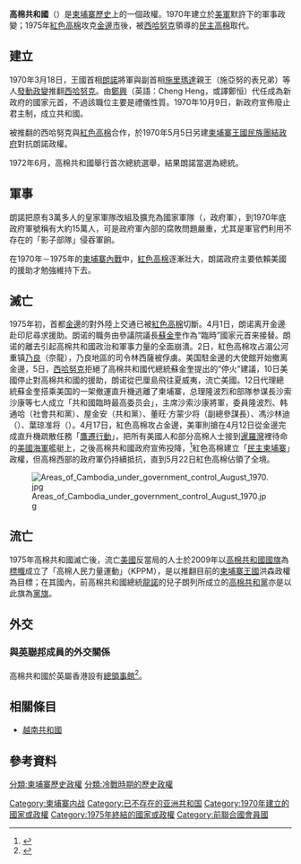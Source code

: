 {{noteTA
|1=zh-cn:朗诺;zh-tw:龍諾;zh-hk:朗諾;
|2=zh-cn:西哈努克;zh-tw:施亞努;zh-hk:施漢諾;zh-sg:西哈诺;
}}
{{Infobox Former Country
|conventional_long_name = 高棉共和国
|native_name            = {{lang|fr|République Khmère}}<br>{{lang|km|សាធារណរដ្ឋខ្មែរ}}
|common_name            = 朗诺政权

|continent              = 亞洲
|region                 = 東南亞
|country                = 
|era                    = [[冷戰|冷戰]] 
|status                 = 
|status_text            = 
|empire                 = 
|government_type        = 軍事專制共和國
|national_anthem        =《[[高棉共和國國歌|高棉共和國國歌]]》
|<!--- 興亡, 事件, 年代與日期 --->
|year_start             = 1970年
|date_start = 3月18日
|year_end               = 1975年
|date_end = 5月22日

|year_exile_start       = 
|year_exile_end         = 

|event_start            = [[諾羅敦·西哈努克|西哈努克]][[1970年柬埔寨政變|被推翻]]
|event_end              = [[紅色高棉|紅色高棉]]控制全境

|event1                 = 高棉共和國建立
|date_event1            = 1970年10月9日
|event2                 = [[紅色高棉|紅色高棉]]佔領[[金邊市|金邊市]]
|date_event2            = 1975年4月17日
|event3                 = 
|date_event3            = 
|event4                 = 
|date_event4            = 

|event_pre              = 
|date_pre               = 
|event_post             = 
|date_post              = 

|<!--- 前任和繼任政治實體 --->
|p1                     = 柬埔寨王國 (1953年－1970年)
|flag_p1                = Flag_of_Cambodia.svg
|image_p1               = 
|p2                     = 
|flag_p2                = 
|p3                     = 
|flag_p3                = 
|p4                     = 
|flag_p4                = 
|p5                     = 
|flag_p5                = 
|s1                     = 民主柬埔寨
|flag_s1                = Flag of Cambodia.svg
|image_s1               = 

|image_flag             = Flag of the Khmer Republic.svg
|flag                   = 
|flag_type              = 
|
|image_coat             = Coat of arms of the Khmer Republic.svg
|symbol                 = 
|symbol_type            = 
|
|image_map              = Cambodia Cold War (orthographic projection).svg
|image_map_caption      = 

|capital                = 金邊
|capital_exile          = 
|national_motto         = 
|common_languages       = 
|religion               = 
|currency               = 

|<!--- 國家領導人 --->
|leader1                = [[朗諾|朗諾]]
|leader2                = [[蘇金奎|蘇金奎]]
|leader3                = 
|leader4                = 
|year_leader1           = 1972年－1975年
|year_leader2           = 1975年
|year_leader3           = 
|year_leader4           = 
|title_leader           = 總統
|deputy1                = 朗諾（首）
|deputy2                = [[隆波烈|隆波烈]]（末）
|deputy3                = 
|deputy4                = 
|year_deputy1           = 1970年－1972年
|year_deputy2           = 1973年－1975年
|year_deputy3           = 
|year_deputy4           = 
|title_deputy           = 總理
|
|<!--- 立法機構 --->

|<!--- 面積和人口 --->

|footnotes              = 
|today                  = {{flag|Cambodia}}
}}
{{柬埔寨历史|隐藏=1}}
'''高棉共和國'''（{{kmr|k=សាធារណរដ្ឋខ្មែរ|r=Sathéaranakrâth Khmer}}）是[[柬埔寨歷史|柬埔寨歷史]]上的一個政權。1970年建立於[[美軍|美軍]]默許下的軍事政變；1975年[[紅色高棉|紅色高棉]]攻克[[金邊市|金邊市]]後，被[[諾羅敦·西哈努克|西哈努克]]領導的[[民主高棉|民主高棉]]取代。

==建立==
{{seealso|诺罗敦·西哈努克在中华人民共和国的流亡生涯|柬埔寨王國 (1953年－1970年)}}
1970年3月18日，王國首相[[朗諾|朗諾]]將軍與副首相[[施里瑪達|施里瑪達]]親王（施亞努的表兄弟）等人[[1970年柬埔寨政變|發動政變]]推翻[[諾羅敦·西哈努克|西哈努克]]。由[[鄭興_(柬埔寨)|鄭興]]（英語：Cheng Heng，或譯鄭恒）代任成為新政府的國家元首，不過該職位主要是禮儀性質。1970年10月9日，新政府宣佈廢止君主制，成立共和國。

被推翻的西哈努克與[[紅色高棉|紅色高棉]]合作，於1970年5月5日另建[[柬埔寨王國民族團結政府|柬埔寨王國民族團結政府]]對抗朗諾政權。

1972年6月，高棉共和國舉行首次總統選舉，結果朗諾當選為總統。

==軍事==
{{rellink|extraclasses=boilerplate seealso noprint|主條目：[[高棉國家軍隊|高棉國家軍隊]]}}
朗諾把原有3萬多人的皇家軍隊改組及擴充為國家軍隊（{{lang|en|FANK}}，政府軍），到1970年底政府軍號稱有大約15萬人，可是政府軍內部的腐敗問題嚴重，尤其是軍官們利用不存在的「影子部隊」侵吞軍餉。

在1970年－1975年的[[柬埔寨內戰|柬埔寨內戰]]中，[[紅色高棉|紅色高棉]]逐漸壯大，朗諾政府主要依賴美國的援助才勉強維持下去。

==滅亡==
1975年初，首都[[金邊|金邊]]的對外陸上交通已被[[紅色高棉|紅色高棉]]切斷。4月1日，朗诺离开金邊赴印尼尋求援助。朗诺的職务由參議院議長[[蘇金奎|蘇金奎]]作為“臨時”國家元首来接替。朗诺的離去引起高棉共和國政治和軍事力量的全面崩潰。2日，紅色高棉攻占湄公河重镇[[乃良|乃良]]（奈龍），乃良地區的司令林西薩被俘虜。美国駐金邊的大使館开始撤离金邊，5日，[[西哈努克|西哈努克]]拒絕了高棉共和國代總統蘇金奎提出的“停火”建議，10日美國停止對高棉共和國的援助，朗诺從巴厘島飛往夏威夷，流亡美國。12日代理總統蘇金奎搭乘美国的一架撤運直升機逃離了柬埔寨，总理隆波烈和部隊参谋長沙索沙康等七人成立「共和國臨時最高委员会」，主席沙索沙康將軍，委員隆波烈、韩通哈（社會共和黨）、屋金安（共和黨）、董旺·方蒙少将（副總參謀長）、馮沙林迪（{{Link-en|高棉國家海軍|Khmer National Navy|海军司令}}）、葉琼准将（{{Link-en|高棉國家空軍|Khmer National Air Force|空军司令}}）。4月17日，紅色高棉攻占金邊，美軍則搶在4月12日從金邊完成直升機疏散任務「[[鷹遷行動|鷹遷行動]]」，把所有美國人和部分高棉人士接到[[暹羅灣|暹羅灣]]裡待命的[[美國海軍|美國海軍]]艦艇上，之後高棉共和國政府宣佈投降，<ref>{{Cite web |url=http://www.nytimes.com/learning/general/specials/saigon/phnom.html |title=Phnom Penh Surrenders |accessdate=2013-05-31 |work=www.nytimes.com |publisher= |date= |archive-date=2013-11-13 |archive-url=https://web.archive.org/web/20131113012205/http://www.nytimes.com/learning/general/specials/saigon/phnom.html |dead-url=no }}</ref>紅色高棉建立「[[民主柬埔寨|民主柬埔寨]]」政權，但高棉西部的政府軍仍持續抵抗，直到5月22日紅色高棉佔領了全境。

[[File:Areas_of_Cambodia_under_government_control_August_1970.jpg|thumb]]

==流亡==
1975年高棉共和國滅亡後，流亡[[美國|美國]]反當局的人士於2009年以[[柬埔寨國旗|高棉共和國國旗]]為[[政黨標誌|標幟]]成立了「高棉人民力量運動」（KPPM），是以推翻目前的[[柬埔寨王國|柬埔寨王國]]洪森政權為目標；在其國內，前高棉共和國總統[[龍諾|龍諾]]的兒子朗列所成立的[[高棉|高棉]][[共和黨|共和黨]]亦是以此旗為[[黨旗|黨旗]]。

== 外交 ==

=== 與[[英联邦|英聯邦]]成員的外交關係 ===

==== {{BHKG}} ====
高棉共和國於英屬香港設有[[高棉共和國駐香港總領事館|總領事館]]<ref>{{cite book|url= | title=各國駐港領事及商務專員公署（二） |publisher=[[華僑日報|華僑日報]]香港年鑑 |page=第二十八回商旅指導第九篇一一頁 |date=1975年}}{{zh-hant}}</ref>。

==相關條目==
*[[越南共和國|越南共和國]]

==參考資料==
{{Reflist}}

[[Category:柬埔寨内战|Category:柬埔寨内战]]
[[Category:已不存在的亚洲共和国|Category:已不存在的亚洲共和国]]
[[Category:1970年建立的國家或政權|Category:1970年建立的國家或政權]]
[[Category:1975年終結的國家或政權|Category:1975年終結的國家或政權]]
[[分類:柬埔寨歷史政權|分類:柬埔寨歷史政權]]
[[分類:冷戰時期的歷史政權|分類:冷戰時期的歷史政權]]
[[Category:前聯合國會員國|Category:前聯合國會員國]]